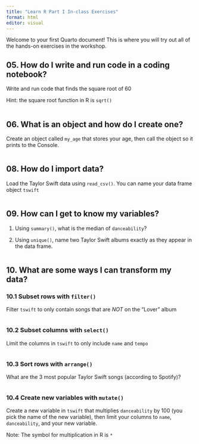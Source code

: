 ---
title: "Learn R Part I In-class Exercises"
format: html
editor: visual
---

Welcome to your first Quarto document! This is where you will try out all of the hands-on exercises in the workshop.

## 05. How do I write and run code in a coding notebook?

Write and run code that finds the square root of 60

Hint: the square root function in R is `sqrt()`

```{r}

```

## 06. What is an object and how do I create one?

Create an object called `my_age` that stores your age, then call the object so it prints to the Console.

```{r}

```

## 08. **How do I import data?**

Load the Taylor Swift data using `read_csv()`. You can name your data frame object `tswift`

```{r}

```

## 09. **How can I get to know my variables?**

1.  Using `summary()`, what is the median of `danceability`?

2.  Using `unique()`, name two Taylor Swift albums exactly as they appear in the data frame.

```{r}

```

## 10. **What are some ways I can transform my data?**

### 10.1 Subset rows with `filter()`

Filter `tswift` to only contain songs that are *NOT* on the "Lover" album

```{r}

```

### 10.2 Subset columns with `select()`

Limit the columns in `tswift` to only include `name` and `tempo`

```{r}

```

### 10.3 Sort rows with `arrange()`

What are the 3 most popular Taylor Swift songs (according to Spotify)?

```{r}

```

### 10.4 Create new variables with `mutate()`

Create a new variable in `tswift` that multiplies `danceability` by 100 (you pick the name of the new variable), then limit your columns to `name`, `danceability`, and your new variable.

Note: The symbol for multiplication in R is `*`

```{r}

```
